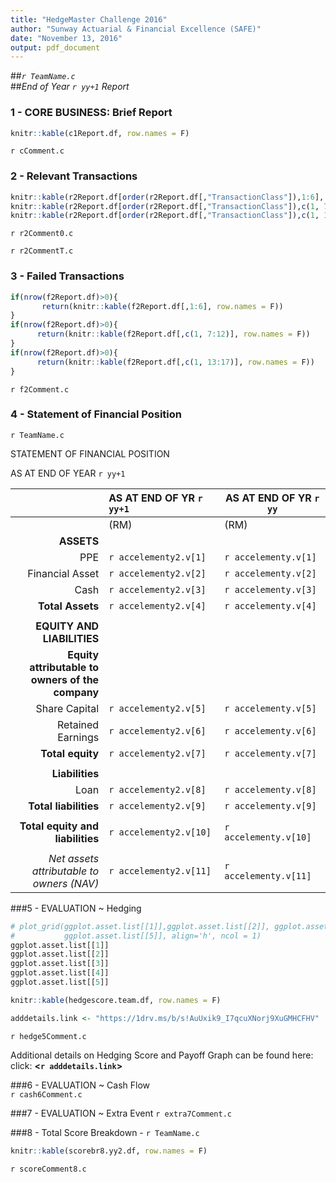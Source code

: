 ```yaml
---
title: "HedgeMaster Challenge 2016"
author: "Sunway Actuarial & Financial Excellence (SAFE)"
date: "November 13, 2016"
output: pdf_document
---
```


##*`r TeamName.c`*  
##*End of Year `r yy+1` Report*
  
### 1 - CORE BUSINESS: Brief Report
```r
knitr::kable(c1Report.df, row.names = F)
```

`r cComment.c`

### 2 - Relevant Transactions
```r
knitr::kable(r2Report.df[order(r2Report.df[,"TransactionClass"]),1:6], row.names = F)
knitr::kable(r2Report.df[order(r2Report.df[,"TransactionClass"]),c(1, 7:12)], row.names = F)
knitr::kable(r2Report.df[order(r2Report.df[,"TransactionClass"]),c(1, 13:16)], row.names = F)
```

`r r2Comment0.c`  

`r r2CommentT.c`

### 3 - Failed Transactions
```r
if(nrow(f2Report.df)>0){
       return(knitr::kable(f2Report.df[,1:6], row.names = F))
}  
if(nrow(f2Report.df)>0){
      return(knitr::kable(f2Report.df[,c(1, 7:12)], row.names = F))
}
if(nrow(f2Report.df)>0){
      return(knitr::kable(f2Report.df[,c(1, 13:17)], row.names = F))
}
```

`r f2Comment.c`

### 4 - Statement of Financial Position  

`r TeamName.c`  

STATEMENT OF FINANCIAL POSITION  

AS AT END OF YEAR `r yy+1`  


|                      | AS AT END OF YR `r yy+1`  |  AS AT END OF YR `r yy` |
|---------------------:|:--------------------------|-------------------------|
|                      | (RM)                         | (RM)                  |
| **ASSETS**           |                              |                       |
| PPE                         | `r accelementy2.v[1]`  | `r accelementy.v[1]` | 
| Financial Asset             | `r accelementy2.v[2]`  | `r accelementy.v[2]` |
| Cash                        | `r accelementy2.v[3]`  | `r accelementy.v[3]` |
| **Total Assets**            | `r accelementy2.v[4]`  | `r accelementy.v[4]` |
|  |  |  | 
| **EQUITY AND LIABILITIES** |  |  |
| **Equity attributable to owners of the company**  |  |  | 
| Share Capital               | `r accelementy2.v[5]`  | `r accelementy.v[5]` | 
| Retained Earnings           | `r accelementy2.v[6]`  | `r accelementy.v[6]` |
| **Total equity**            | `r accelementy2.v[7]`  | `r accelementy.v[7]` | 
|  |  |  | 
| **Liabilities** |  |        | 
| Loan                        | `r accelementy2.v[8]`  | `r accelementy.v[8]` |
| **Total liabilities**       | `r accelementy2.v[9]`  | `r accelementy.v[9]` | 
|  |  |  | 
| **Total equity and liabilities**                    | `r accelementy2.v[10]` | `r accelementy.v[10]` | 
|  |  |  | 
| *Net assets attributable to owners (NAV)*           | `r accelementy2.v[11]` | `r accelementy.v[11]` | 



###5 - EVALUATION ~ Hedging
```r
# plot_grid(ggplot.asset.list[[1]],ggplot.asset.list[[2]], ggplot.asset.list[[3]],ggplot.asset.list[[4]],
#           ggplot.asset.list[[5]], align='h', ncol = 1)
ggplot.asset.list[[1]]
ggplot.asset.list[[2]]
ggplot.asset.list[[3]]
ggplot.asset.list[[4]]
ggplot.asset.list[[5]]

knitr::kable(hedgescore.team.df, row.names = F)

adddetails.link <- "https://1drv.ms/b/s!AuUxik9_I7qcuXNorj9XuGMHCFHV"

```
  
`r hedge5Comment.c`   
  
Additional details on Hedging Score and Payoff Graph can be found here:   
click: **<`r adddetails.link`>**


###6 - EVALUATION ~ Cash Flow  
`r cash6Comment.c`

###7 - EVALUATION ~ Extra Event
`r extra7Comment.c` 
   
###8 - Total Score Breakdown - `r TeamName.c`  
```r
knitr::kable(scorebr8.yy2.df, row.names = F)
```
   
`r scoreComment8.c`
 